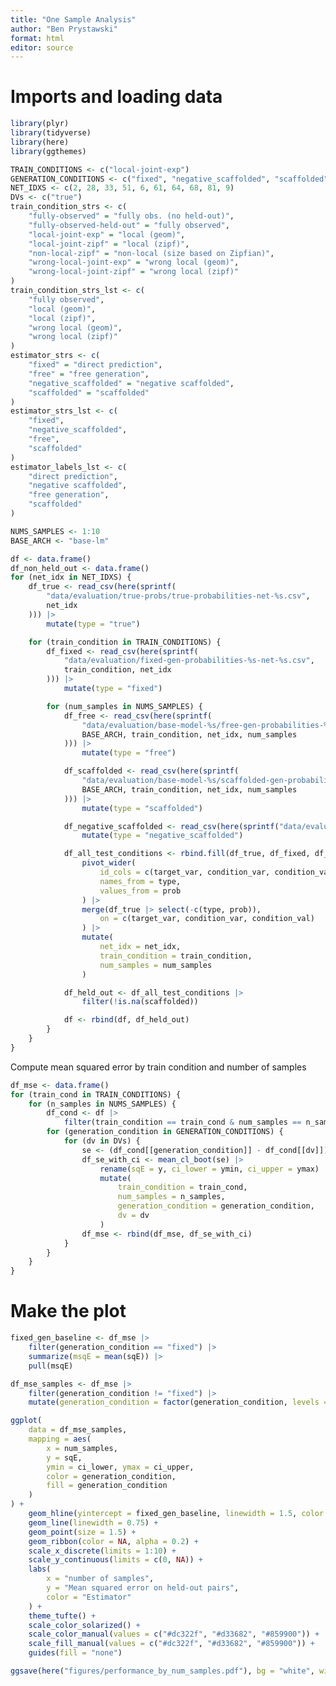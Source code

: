 ```yaml
---
title: "One Sample Analysis"
author: "Ben Prystawski"
format: html
editor: source
---
```


# Imports and loading data

```r
library(plyr)
library(tidyverse)
library(here)
library(ggthemes)
```

```r
TRAIN_CONDITIONS <- c("local-joint-exp")
GENERATION_CONDITIONS <- c("fixed", "negative_scaffolded", "scaffolded", "free")
NET_IDXS <- c(2, 28, 33, 51, 6, 61, 64, 68, 81, 9)
DVs <- c("true")
train_condition_strs <- c(
    "fully-observed" = "fully obs. (no held-out)",
    "fully-observed-held-out" = "fully observed",
    "local-joint-exp" = "local (geom)",
    "local-joint-zipf" = "local (zipf)",
    "non-local-zipf" = "non-local (size based on Zipfian)",
    "wrong-local-joint-exp" = "wrong local (geom)",
    "wrong-local-joint-zipf" = "wrong local (zipf)"
)
train_condition_strs_lst <- c(
    "fully observed",
    "local (geom)",
    "local (zipf)",
    "wrong local (geom)",
    "wrong local (zipf)"
)
estimator_strs <- c(
    "fixed" = "direct prediction",
    "free" = "free generation",
    "negative_scaffolded" = "negative scaffolded",
    "scaffolded" = "scaffolded"
)
estimator_strs_lst <- c(
    "fixed",
    "negative_scaffolded",
    "free",
    "scaffolded"
)
estimator_labels_lst <- c(
    "direct prediction",
    "negative scaffolded",
    "free generation",
    "scaffolded"
)

NUMS_SAMPLES <- 1:10
BASE_ARCH <- "base-lm"
```

```r
df <- data.frame()
df_non_held_out <- data.frame()
for (net_idx in NET_IDXS) {
    df_true <- read_csv(here(sprintf(
        "data/evaluation/true-probs/true-probabilities-net-%s.csv",
        net_idx
    ))) |>
        mutate(type = "true")

    for (train_condition in TRAIN_CONDITIONS) {
        df_fixed <- read_csv(here(sprintf(
            "data/evaluation/fixed-gen-probabilities-%s-net-%s.csv",
            train_condition, net_idx
        ))) |>
            mutate(type = "fixed")

        for (num_samples in NUMS_SAMPLES) {
            df_free <- read_csv(here(sprintf(
                "data/evaluation/base-model-%s/free-gen-probabilities-%s-net-%s-%ssamples.csv",
                BASE_ARCH, train_condition, net_idx, num_samples
            ))) |>
                mutate(type = "free")

            df_scaffolded <- read_csv(here(sprintf(
                "data/evaluation/base-model-%s/scaffolded-gen-probabilities-%s-net-%s-%ssamples.csv",
                BASE_ARCH, train_condition, net_idx, num_samples
            ))) |>
                mutate(type = "scaffolded")

            df_negative_scaffolded <- read_csv(here(sprintf("data/evaluation/base-model-%s/negative-scaffolded-gen-probabilities-%s-net-%s-%ssamples.csv", BASE_ARCH, train_condition, net_idx, num_samples))) |>
                mutate(type = "negative_scaffolded")

            df_all_test_conditions <- rbind.fill(df_true, df_fixed, df_free, df_scaffolded, df_negative_scaffolded) |>
                pivot_wider(
                    id_cols = c(target_var, condition_var, condition_val),
                    names_from = type,
                    values_from = prob
                ) |>
                merge(df_true |> select(-c(type, prob)),
                    on = c(target_var, condition_var, condition_val)
                ) |>
                mutate(
                    net_idx = net_idx,
                    train_condition = train_condition,
                    num_samples = num_samples
                )

            df_held_out <- df_all_test_conditions |>
                filter(!is.na(scaffolded))

            df <- rbind(df, df_held_out)
        }
    }
}
```

Compute mean squared error by train condition and number of samples
```r
df_mse <- data.frame()
for (train_cond in TRAIN_CONDITIONS) {
    for (n_samples in NUMS_SAMPLES) {
        df_cond <- df |>
            filter(train_condition == train_cond & num_samples == n_samples)
        for (generation_condition in GENERATION_CONDITIONS) {
            for (dv in DVs) {
                se <- (df_cond[[generation_condition]] - df_cond[[dv]])^2
                df_se_with_ci <- mean_cl_boot(se) |>
                    rename(sqE = y, ci_lower = ymin, ci_upper = ymax) |>
                    mutate(
                        train_condition = train_cond,
                        num_samples = n_samples,
                        generation_condition = generation_condition,
                        dv = dv
                    )
                df_mse <- rbind(df_mse, df_se_with_ci)
            }
        }
    }
}
```

# Make the plot
```r
fixed_gen_baseline <- df_mse |>
    filter(generation_condition == "fixed") |>
    summarize(msqE = mean(sqE)) |>
    pull(msqE)

df_mse_samples <- df_mse |>
    filter(generation_condition != "fixed") |>
    mutate(generation_condition = factor(generation_condition, levels = estimator_strs_lst, labels = estimator_labels_lst))

ggplot(
    data = df_mse_samples,
    mapping = aes(
        x = num_samples,
        y = sqE,
        ymin = ci_lower, ymax = ci_upper,
        color = generation_condition,
        fill = generation_condition
    )
) +
    geom_hline(yintercept = fixed_gen_baseline, linewidth = 1.5, color = "#268bd2") +
    geom_line(linewidth = 0.75) +
    geom_point(size = 1.5) +
    geom_ribbon(color = NA, alpha = 0.2) +
    scale_x_discrete(limits = 1:10) +
    scale_y_continuous(limits = c(0, NA)) +
    labs(
        x = "number of samples",
        y = "Mean squared error on held-out pairs",
        color = "Estimator"
    ) +
    theme_tufte() +
    scale_color_solarized() +
    scale_color_manual(values = c("#dc322f", "#d33682", "#859900")) +
    scale_fill_manual(values = c("#dc322f", "#d33682", "#859900")) +
    guides(fill = "none")

ggsave(here("figures/performance_by_num_samples.pdf"), bg = "white", width = 8, height = 4)
```